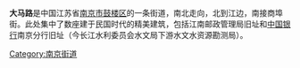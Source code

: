 {{他用
|subject=南京的大馬路
|other=其他地方的同名道路
|大馬路
|disambig=無
}}
'''大马路'''是中国江苏省[[南京市|南京市]][[鼓楼区_(南京市)|鼓楼区]]的一条街道，南北走向，北到江边，南接商埠街。此处集中了数座建于民国时代的精美建筑，包括江南邮政管理局旧址和[[中国银行|中国银行]]南京分行旧址（今长江水利委员会水文局下游水文水资源勘测局）。

[[Category:南京街道|Category:南京街道]]